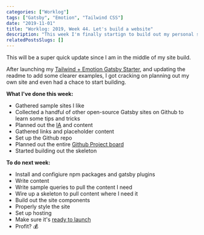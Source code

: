 ```yaml
---
categories: ["Worklog"]
tags: ["Gatsby", "Emotion", "Tailwind CSS"]
date: "2019-11-01"
title: "Worklog: 2019, Week 44. Let's build a website"
description: "This week I'm finally startign to build out my personal site."
relatedPostsSlugs: []
---
```


This will be a super quick update since I am in the middle of my site build.

After launching my [Tailwind + Emotion Gatsby Starter](https://github.com/pauloelias/gatsby-tailwind-emotion-starter), and updating the readme to add some clearer examples, I got cracking on planning out my own site and even had a chace to start building.

**What I've done this week:**

- Gathered sample sites I like
- Collected a handful of other open-source Gatsby sites on Github to learn some tips and tricks
- Planned out the [IA](https://en.wikipedia.org/wiki/Information_architecture) and content
- Gathered links and placeholder content
- Set up the Github repo
- Planned out the entire [Github Project board](https://help.github.com/en/github/managing-your-work-on-github/about-project-boards)
- Started building out the skeleton

**To do next week:**

- Install and configiure npm packages and gatsby plugins
- Write content
- Write sample queries to pull the content I need
- Wire up a skeleton to pull content where I need it
- Build out the site components
- Properly style the site
- Set up hosting
- Make sure it's [ready to launch](https://www.gatsbyjs.org/tutorial/part-eight/)
- Profit? 💰
